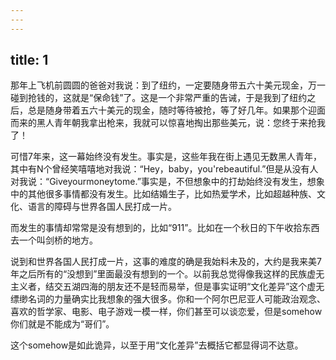 ```yaml
---
---
---
```

title: 1
---




那年上飞机前圆圆的爸爸对我说：到了纽约，一定要随身带五六十美元现金，万一碰到抢钱的，这就是“保命钱”了。这是一个非常严重的告诫，于是我到了纽约之后，总是随身带着五六十美元的现金，随时等待被抢，等了好几年。如果那个迎面而来的黑人青年朝我拿出枪来，我就可以惊喜地掏出那些美元，说：您终于来抢我了！

可惜7年来，这一幕始终没有发生。事实是，这些年我在街上遇见无数黑人青年，其中有N个曾经笑嘻嘻地对我说：“Hey，baby，you'rebeautiful.”但是从没有人对我说：“Giveyourmoneytome.”事实是，不但想象中的打劫始终没有发生，想象中的其他很多事情都没有发生。比如结婚生子，比如热爱学术，比如超越种族、文化、语言的障碍与世界各国人民打成一片。

而发生的事情却常常是没有想到的，比如“911”。比如在一个秋日的下午收拾东西去一个叫剑桥的地方。

说到和世界各国人民打成一片，这事的难度的确是我始料未及的，大约是我来美7年之后所有的“没想到”里面最没有想到的一个。以前我总觉得像我这样的民族虚无主义者，结交五湖四海的朋友还不是轻而易举，但是事实证明“文化差异”这个虚无缥缈名词的力量确实比我想象的强大很多。你和一个阿尔巴尼亚人可能政治观念、喜欢的哲学家、电影、电子游戏一模一样，你们甚至可以谈恋爱，但是somehow你们就是不能成为“哥们”。

这个somehow是如此诡异，以至于用“文化差异”去概括它都显得词不达意。